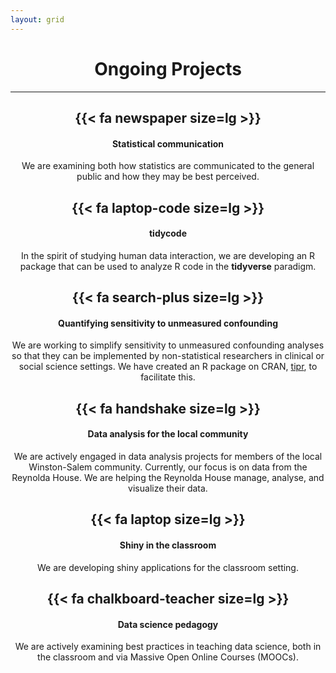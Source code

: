 ```yaml
---
layout: grid
---
```



::: {style="text-align: center;"}

# Ongoing Projects {style="text-align: center;"}

***

::: grid
::: g-col-4

# {{< fa newspaper size=lg >}} {.icon}

#### Statistical communication

::: small
We are examining both how statistics are communicated to the general public and how they may be best perceived.
:::
:::

::: g-col-4
# {{< fa laptop-code size=lg >}} {.icon}

#### tidycode

::: small
In the spirit of studying human data interaction, we are developing an R package that can be used to analyze R code in the **tidyverse** paradigm.
:::
:::

::: g-col-4
# {{< fa search-plus size=lg >}} {.icon}

#### Quantifying sensitivity to unmeasured confounding

::: small
We are working to simplify sensitivity to unmeasured confounding analyses so that they can be implemented by non-statistical researchers in clinical or social science settings. We have created an R package on CRAN, [tipr](https://cran.r-project.org/web/packages/tipr/index.html), to facilitate this.
:::
:::
:::

::: grid
::: g-col-4
# {{< fa handshake size=lg >}} {.icon}

#### Data analysis for the local community

::: small
We are actively engaged in data analysis projects for members of the local Winston-Salem community. Currently, our focus is on data from the Reynolda House. We are helping the Reynolda House manage, analyse, and visualize their data.
:::
:::

::: g-col-4
# {{< fa laptop size=lg >}} {.icon}

#### Shiny in the classroom

::: small
We are developing shiny applications for the classroom setting.
:::
:::

::: g-col-4
# {{< fa chalkboard-teacher size=lg >}} {.icon}

#### Data science pedagogy

::: small
We are actively examining best practices in teaching data science, both in the classroom and via Massive Open Online Courses (MOOCs).
:::
:::
:::
:::
